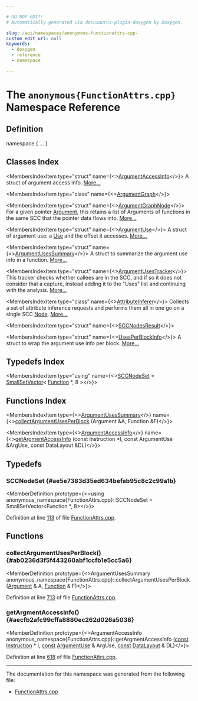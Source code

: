 ```yaml
---

# DO NOT EDIT!
# Automatically generated via docusaurus-plugin-doxygen by Doxygen.

slug: /api/namespaces/anonymous-functionattrs-cpp-
custom_edit_url: null
keywords:
  - doxygen
  - reference
  - namespace

---
```





# The `anonymous{FunctionAttrs.cpp}` Namespace Reference

<DoxygenPage pluginConfig={pluginConfig}>



## Definition

<CodeBlock>namespace &#123; ... &#125;</CodeBlock>

## Classes Index

<MembersIndex>

<MembersIndexItem
  type="struct"
  name={<><a href="/docs/api/structs/anonymous-namespace-functionattrs-cpp-/argumentaccessinfo">ArgumentAccessInfo</a></>}>
A struct of argument access info. <a href="/docs/api/structs/anonymous-namespace-functionattrs-cpp-/argumentaccessinfo/#details">More...</a>
</MembersIndexItem>

<MembersIndexItem
  type="class"
  name={<><a href="/docs/api/classes/anonymous-namespace-functionattrs-cpp-/argumentgraph">ArgumentGraph</a></>}>
</MembersIndexItem>

<MembersIndexItem
  type="struct"
  name={<><a href="/docs/api/structs/anonymous-namespace-functionattrs-cpp-/argumentgraphnode">ArgumentGraphNode</a></>}>
For a given pointer <a href="/docs/api/classes/llvm/argument">Argument</a>, this retains a list of Arguments of functions in the same SCC that the pointer data flows into. <a href="/docs/api/structs/anonymous-namespace-functionattrs-cpp-/argumentgraphnode/#details">More...</a>
</MembersIndexItem>

<MembersIndexItem
  type="struct"
  name={<><a href="/docs/api/structs/anonymous-namespace-functionattrs-cpp-/argumentuse">ArgumentUse</a></>}>
A struct of argument use: a <a href="/docs/api/classes/llvm/use">Use</a> and the offset it accesses. <a href="/docs/api/structs/anonymous-namespace-functionattrs-cpp-/argumentuse/#details">More...</a>
</MembersIndexItem>

<MembersIndexItem
  type="struct"
  name={<><a href="/docs/api/structs/anonymous-namespace-functionattrs-cpp-/argumentusessummary">ArgumentUsesSummary</a></>}>
A struct to summarize the argument use info in a function. <a href="/docs/api/structs/anonymous-namespace-functionattrs-cpp-/argumentusessummary/#details">More...</a>
</MembersIndexItem>

<MembersIndexItem
  type="struct"
  name={<><a href="/docs/api/structs/anonymous-namespace-functionattrs-cpp-/argumentusestracker">ArgumentUsesTracker</a></>}>
This tracker checks whether callees are in the SCC, and if so it does not consider that a capture, instead adding it to the &quot;Uses&quot; list and continuing with the analysis. <a href="/docs/api/structs/anonymous-namespace-functionattrs-cpp-/argumentusestracker/#details">More...</a>
</MembersIndexItem>

<MembersIndexItem
  type="class"
  name={<><a href="/docs/api/classes/anonymous-namespace-functionattrs-cpp-/attributeinferer">AttributeInferer</a></>}>
Collects a set of attribute inference requests and performs them all in one go on a single SCC <a href="/docs/api/classes/node">Node</a>. <a href="/docs/api/classes/anonymous-namespace-functionattrs-cpp-/attributeinferer/#details">More...</a>
</MembersIndexItem>

<MembersIndexItem
  type="struct"
  name={<><a href="/docs/api/structs/anonymous-namespace-functionattrs-cpp-/sccnodesresult">SCCNodesResult</a></>}>
</MembersIndexItem>

<MembersIndexItem
  type="struct"
  name={<><a href="/docs/api/structs/anonymous-namespace-functionattrs-cpp-/usesperblockinfo">UsesPerBlockInfo</a></>}>
A struct to wrap the argument use info per block. <a href="/docs/api/structs/anonymous-namespace-functionattrs-cpp-/usesperblockinfo/#details">More...</a>
</MembersIndexItem>

</MembersIndex>

## Typedefs Index

<MembersIndex>

<MembersIndexItem
  type="using"
  name={<><a href="#ae5e7383d35ed634befab95c8c2c99a1b">SCCNodeSet</a> = <a href="/docs/api/classes/llvm/smallsetvector">SmallSetVector</a>&lt; <a href="/docs/api/classes/llvm/function">Function</a> &#42;, 8 &gt;</>}>
</MembersIndexItem>

</MembersIndex>

## Functions Index

<MembersIndex>

<MembersIndexItem
  type={<><a href="/docs/api/structs/anonymous-namespace-functionattrs-cpp-/argumentusessummary">ArgumentUsesSummary</a></>}
  name={<><a href="#ab0236d3f5f443260abf1ccfb1e5cc5a6">collectArgumentUsesPerBlock</a> (Argument &amp;A, Function &amp;F)</>}>
</MembersIndexItem>

<MembersIndexItem
  type={<><a href="/docs/api/structs/anonymous-namespace-functionattrs-cpp-/argumentaccessinfo">ArgumentAccessInfo</a></>}
  name={<><a href="#aecfb2afc99cffa8880ec262d026a5038">getArgmentAccessInfo</a> (const Instruction &#42;I, const ArgumentUse &amp;ArgUse, const DataLayout &amp;DL)</>}>
</MembersIndexItem>

</MembersIndex>


<SectionDefinition>

## Typedefs

### SCCNodeSet {#ae5e7383d35ed634befab95c8c2c99a1b}

<MemberDefinition
  prototype={<>using anonymous&#95;namespace&#123;FunctionAttrs.cpp&#125;::SCCNodeSet =  SmallSetVector&lt;Function &#42;, 8&gt;</>}>

Definition at line <a href="/docs/api/files/lib/lib/transforms/lib/transforms/ipo/functionattrs-cpp/#l00113">113</a> of file <a href="/docs/api/files/lib/lib/transforms/lib/transforms/ipo/functionattrs-cpp">FunctionAttrs.cpp</a>.
</MemberDefinition>

</SectionDefinition>

<SectionDefinition>

## Functions

### collectArgumentUsesPerBlock() {#ab0236d3f5f443260abf1ccfb1e5cc5a6}

<MemberDefinition
  prototype={<>ArgumentUsesSummary anonymous&#95;namespace&#123;FunctionAttrs.cpp&#125;::collectArgumentUsesPerBlock (<a href="/docs/api/classes/llvm/argument">Argument</a> &amp; A, <a href="/docs/api/classes/llvm/function">Function</a> &amp; F)</>}>

Definition at line <a href="/docs/api/files/lib/lib/transforms/lib/transforms/ipo/functionattrs-cpp/#l00713">713</a> of file <a href="/docs/api/files/lib/lib/transforms/lib/transforms/ipo/functionattrs-cpp">FunctionAttrs.cpp</a>.
</MemberDefinition>

### getArgmentAccessInfo() {#aecfb2afc99cffa8880ec262d026a5038}

<MemberDefinition
  prototype={<>ArgumentAccessInfo anonymous&#95;namespace&#123;FunctionAttrs.cpp&#125;::getArgmentAccessInfo (<a href="/docs/api/files/lib/lib/target/lib/target/aarch64/aarch64promoteconstant-cpp/#a90f8350fecae261c25be85d38b451bff">const</a> <a href="/docs/api/classes/llvm/instruction">Instruction</a> &#42; I, <a href="/docs/api/files/lib/lib/target/lib/target/aarch64/aarch64promoteconstant-cpp/#a90f8350fecae261c25be85d38b451bff">const</a> <a href="/docs/api/structs/anonymous-namespace-functionattrs-cpp-/argumentuse">ArgumentUse</a> &amp; ArgUse, <a href="/docs/api/files/lib/lib/target/lib/target/aarch64/aarch64promoteconstant-cpp/#a90f8350fecae261c25be85d38b451bff">const</a> <a href="/docs/api/classes/llvm/datalayout">DataLayout</a> &amp; DL)</>}>

Definition at line <a href="/docs/api/files/lib/lib/transforms/lib/transforms/ipo/functionattrs-cpp/#l00618">618</a> of file <a href="/docs/api/files/lib/lib/transforms/lib/transforms/ipo/functionattrs-cpp">FunctionAttrs.cpp</a>.
</MemberDefinition>

</SectionDefinition>

<hr/>

The documentation for this namespace was generated from the following file:

<ul>
<li><a href="/docs/api/files/lib/lib/transforms/lib/transforms/ipo/functionattrs-cpp">FunctionAttrs.cpp</a></li>
</ul>

</DoxygenPage>
